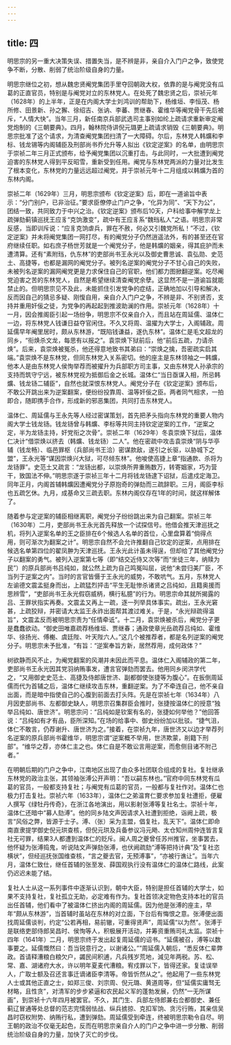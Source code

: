 ```yaml
---
---
---
```

title: 四
---



明思宗的另一重大决策失误、措置失当，是不辨是非，亲自介入门户之争，致使党争不断，分散、削弱了统治阶级自身的力量。

明思宗继位之初，想从魏忠贤阉党集团手里夺回朝政大权，依靠的是与阉党没有瓜葛的正直官员，特别是与阉党对立的东林党人。在处死了魏忠贤之后，崇祯元年（1628年）的上半年，正是在内阁大学士刘鸿训的帮助下，杨维垣、李恒茂、杨所修、田景新、孙之獬、徐绍吉、张讷、李蕃、贾继春、霍维华等阉党骨干先后被斥，“人情大快”。当年三月，新任南京兵部武选司主事别如纶上疏请求重新审定阉党炮制的《三朝要典》。四月，翰林院侍讲倪元璐更上疏请求销毁《三朝要典》。明思宗批准了这个请求，为清查阉党集团扫清了一大障碍。尔后，东林党人韩爌和李标、钱龙锡等内阁辅臣及刑部尚书乔允升等人拟出《钦定逆案》的名单，由明思宗于崇祯二年三月正式颁布，给予阉党集团以沉重打击。与此同时，一大批遭到阉党迫害的东林党人得到平反昭雪，重新受到任用。阉党与东林党两派的力量对比发生了根本变化，东林党的力量远远超过阉党，并于崇祯元年十二月组成以韩爌为首的东林内阁。

崇祯二年（1629年）三月，明思宗颁布《钦定逆案》后，即在一道谕旨中表示：“分门别户，已非治征。”要求臣僚停止门户之争，“化异为同”、“天下为公”，团结一致，共同致力于中兴之治。《钦定逆案》颁布后10天，户科给事中解学龙上疏弹劾蓟镇巡抚王应豸“克饷激变”，疏中有王应豸系“魏珰私人”之语。明思宗非常反感，当即训斥说：“应豸克饷虐兵，罪在不赦，何必又引魏党所私！”不过，《钦定逆案》并未将阉党集团一网打尽，有的阉党分子仍然逍遥法外，有的甚至还在官府继续任职。如右庶子杨世芳就是一个阉党分子，他是韩爌的姻亲，得其庇护而未遭清算。还有“素附珰，仇东林”的吏部尚书王永光以及御史曹思诚、袁弘勋、史范土、高捷等，也都是漏网的阉党分子。被列名逆案的阉党分子不甘心自己的失败，未被列名逆案的漏网阉党更是力求保住自己的官职，他们都力图掀翻逆案。吃尽阉党迫害之苦的东林党人，自然是希望继续清查阉党余孽。这显然不是一道谕旨就能禁止的。但明思宗见不及此，未能抓住引发党争的症结，正确地加以引导和解决，反而因自己的猜忌多疑、刚愎自用，亲自介入门户之争，不辨是非、不别贤否，支持并重用奸佞之徒，为党争的再起起到推波助澜的作用。崇祯元年（1628年）十一月，因会推阁臣引起一场纷争，明思宗不仅亲自介入，而且站在周延儒、温体仁一边，将东林党人钱谦日益夺官闲住。不久又将周、温擢为大学士，入阁辅政。周延儒早年阉里居时，颇从东林游，“既陷钱谦益，遂仇东林”。温体仁是毛文超龙的同乡，“衔焕杀文龙，每思有以报之”。袁崇焕下狱前后，他“前后五疏，力请杀焕”。后来，袁崇焕被冤杀，他还得意地致书其弟曰：“崇焕之擒，吾密疏实启其端。”袁崇焕不是东林党，但同东林党入关系密切。他的座主是东林领袖之一韩爌，他本人是由东林党人侯恂举荐而被擢升为兵部职方司主事，又由东林党人孙承宗的支持而筑守宁远，被东林党视为抵御后金之长城。温体仁“当日亟谋入相，所忌韩爌、钱龙钖二辅臣”，自然也就深恨东林党人。阉党分子在《钦定逆案》颁布后，不敢公开跳出来为逆案翻案，便纷纷投靠周、温等奸佞之臣。两者同气相求，一拍即合，随即携手合作，形成新的邪恶集团，共同打击东林党人。

温体仁、周延儒与王永先等人经过密谋策划，首先把矛头指向东林党的重要人物内阁大学士钱龙钖。钱龙钖曾与韩爌、李标等共同主持钦定逆案的工作，“逆案之定，半为龙钖主持，奸党衔之次骨”。崇祯二年（1629年）冬袁崇焕下狱后，温体仁决计“借崇焕以挤去（韩爌、钱龙钖）二人”。他在密疏中攻击袁崇焕“阴与华亭辅（钱龙畅）、临邑罪枢（兵部尚书王洽）密谋款敌，遂引之长驱，以胁城下之盟”，王永光等“谋因崇焕兴大狱，可尽倾东林”。他唆使高捷上章“指通款、杀将为龙钖罪”。史范土又疏言：“龙钖出都，以崇焕所畀重贿数万，转寄姻家，巧为营干，致国法不伸。”明思宗遂于崇祯三年十二月将钱龙钖逮下诏狱，后遣戍定海卫。同年正月，内阁首辅韩爌因遭阉党分子原抱奇的弹劾而三疏辞职。三月，阁臣李标也五疏乞休。九月，成基命又三疏去职。东林内阁仅存在1年的时间，就这样解体了。

随着参与定逆案的辅臣相继离职，阉党分子纷纷跳出来为自己翻案。崇祯三年（1630年）二月，吏部尚书王永光首先释放一个试探信号。他借会推天津巡抚之机，将列入逆案名单的王之臣排在6个候选人名单的首位，心里盘算着“倘得点用，则可渐次为翻案之计”。明思宗自然不会允许推翻自己钦定的逆案，点用排在候选名单第四位的翟凤翀为天津巡抚。王永光此计虽未得逞，但却给了其他阉党分子以翻案的勇气。被列入逆案第七等（即“结交近侍又次等”而“坐徒三年，纳赎为民”）的原兵部尚书吕纯如，就公然上疏为自己鸣冤叫屈，说他“未尝归美厂臣，不当列于逆案之内”。当时的言官皆慑于王永光的威势，不敢吭气。五月，东林党人左谕德文震孟挺身而出，上疏猛烈抨击“平生无耻惨杀诸贤之吕纯如，且籍奥援而思辨雪”，“吏部尚书王永光假窃威柄，横行私臆”的行为。明思宗命其就所揭露的吕、王罪状指实再奏。文震孟又再上一疏，逐一列举具体事实。疏出，王永光窘甚，上疏狡辩，并密请大太监王永祚出面帮其渡过难关。于是，“永光辩疏得温旨”，文震孟反而被明思宗责为“任情牵诋”。十二月，袁崇焕被杀后，阉党分子更是蠢蠢欲动。“御史田唯嘉疏荐杨维垣、贾继春；通政使章光岳疏荐吕纯如、霍维华、徐扬光、傅櫆、虞廷陛、叶天陛六人。”这几个被推荐者，都是名列逆案的阉党分子。明思宗未予批准，“有旨：“逆案奉旨方新，居然荐用，成何政体？”

树欲静而风不止，为阉党翻案的风潮并未因此而平息。温体仁入阁辅政的第二年，吏部尚书王永光因其党羽纳贿事发，遭言官弹劾而罢去。他用同乡闵洪学代之，“又用御史史范土、高捷及侍郎唐世济、副都御使张捷等为腹心”。在扳倒周延儒而代为首辅之后，温体仁继续攻击东林，重翻逆案。为了不牵连自己，他不亲自出面，而是暗中指使自己的心腹到前面去打头阵。先是在崇祯七年（1634年）八月因吏部尚书、左都御史缺人，明思宗召集群臣会推时，张捷按温体仁的授意“独举吕纯如、唐世济”。明思宗问：“吕纯如是钦案有名的，张捷如何举他？”他回答说：“吕纯如有才有品，臣所深知。”在场的给事中、御史纷纷加以批驳。“捷气沮，体仁不敢言，仍荐谢升、唐世济为之。”接着，在崇祯九年，唐世济又以边才举荐列名逆案的原兵部尚书霍维华，明思宗谓“逆案概不举用，世济欺蒙，削籍下刑部”。“维华之荐，亦体仁主之也。体仁自是不敢讼言用逆案，而愈侧目诸不附己者。”

在明朝后期的门户之争中，江南地区出现了由众多社团联合组成的复社。复社继承东林党的政治主张，其领袖张溥公开声明：“吾以嗣东林也。”官府中同东林党有瓜葛的官员，一般都支持复社；与阉党有瓜葛的官员，一般都与复社作对。温体仁也极力打击复社。崇祯六年（1633年），温体仁之弟温育仁要求参加复社遭拒，便雇人撰写《绿牡丹传奇》，在浙江各地演出，用以影射张溥等复社名士。崇祯十年，温体仁还暗中“募人劾溥”。他的同乡陆文声因请求入社遭到拒绝，诣阙上疏，极言“风俗之弊，皆源于士子。溥、（张）采为主盟，倡复社，乱天下”。温体仁即命南直隶提学御史倪元珙查核，但倪元珙及兵备参议冯元飏、太仓知州周仲连皆言复社无可罪，结果3人都遭到温体仁的贬斥。闽人周之夔曾任苏州推官，坐事罢去，他怀疑为张溥捣鬼，听说陆文声弹劾张溥，也伏阙疏劾“溥等把持计典”及“复社恣横状”，但经巡抚张国维查核，“言之夔去官，无预溥事”，“亦被行谯让”。当年六月，温体仁致仕，继任首辅的张至发、薛国观执行没有温体仁的温体仁路线，此案仍迟迟未能了结。

复社人士从这一系列事件中逐渐认识到，朝中大臣，特别是担任首辅的大学士，如果不支持复社，复社孤立无助，必定难有作为。复社首领决定物色支持本社的官员出任首辅，他们看中了被温体仁挤出内阁的周延儒。因为他是张溥的座主，早年“颇从东林游”，当首辅时虽站在东林的对立面，下台后有悔恨之意。张溥便出面找周延儒谈判，约定“公若再相，易前辙，可重得贤声”，周延儒“以为然”。张溥于是联络吏部侍郎吴昌时、侯恂等人，积极展开活动，并筹资重贿司礼太监。崇祯十四年（1641年）二月，明思宗终于发出起复周延儒的诏书。“延儒被召，溥等以数事要之。延儒慨然曰：吾当锐意行之，以谢诸公。””周延儒入朝后，“悉反体仁辈弊政。首请释漕粮白粮欠户，蠲民间积逋，凡兵残岁荒地，減见年两税。苏、松、常、嘉、湖诸府大水，许以明年夏麦代漕粮。宥戍罪以下，皆得还家。复诖误举人，广取士额及召还言事迁谪诸臣李清等。帝皆忻然从之”。他起用了一些东林党人士或其他正直之士，如郑三俊、刘宗周、倪元璐、黄道周等，但“延儒实庸驽无材略，且性贪”，对清军的步步紧逼和农民起义军的蓬勃发展，仍然“一无所谋画”，到崇祯十六年四月被罢官。不久，其门生、兵部左侍郎兼右佥都御史、兼任蓟辽冒通等处总督的范志完懦弱怯战、纵兵掳掠、克扣军饷、贪污行贿，其亲信吴昌时窃权附势、纳贿行私，遭到弹劾。周延儒受到牵连，终被明思宗勒令自尽。明王朝的政治不仅毫无起色，反而在明思宗亲自介人的门户之争中进一步分散、削弱统治阶级自身的力量，加快了灭亡的步伐。